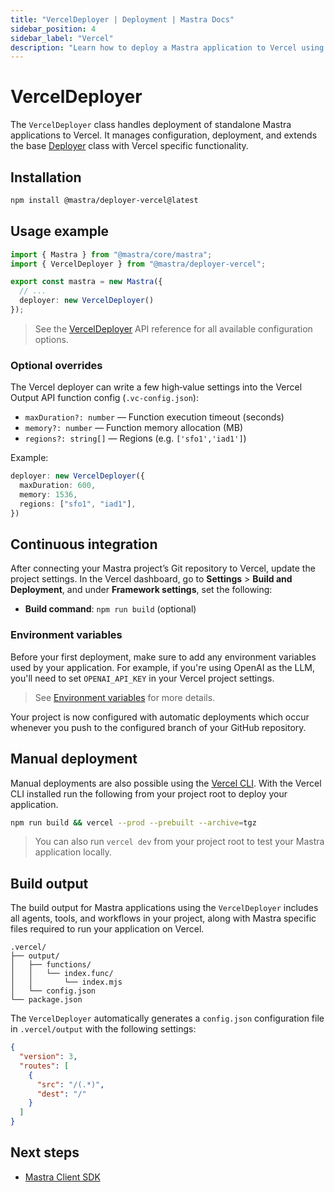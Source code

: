 ```yaml
---
title: "VercelDeployer | Deployment | Mastra Docs"
sidebar_position: 4
sidebar_label: "Vercel"
description: "Learn how to deploy a Mastra application to Vercel using the Mastra VercelDeployer"
---
```



# VercelDeployer

The `VercelDeployer` class handles deployment of standalone Mastra applications to Vercel. It manages configuration, deployment, and extends the base [Deployer](/reference/deployer/deployer) class with Vercel specific functionality.

## Installation

```bash copy
npm install @mastra/deployer-vercel@latest
```

## Usage example

```typescript title="src/mastra/index.ts" showLineNumbers copy
import { Mastra } from "@mastra/core/mastra";
import { VercelDeployer } from "@mastra/deployer-vercel";

export const mastra = new Mastra({
  // ...
  deployer: new VercelDeployer()
});
```

> See the [VercelDeployer](/reference/deployer/vercel) API reference for all available configuration options.

### Optional overrides

The Vercel deployer can write a few high‑value settings into the Vercel Output API function config (`.vc-config.json`):

- `maxDuration?: number` — Function execution timeout (seconds)
- `memory?: number` — Function memory allocation (MB)
- `regions?: string[]` — Regions (e.g. `['sfo1','iad1']`)

Example:

```ts title="src/mastra/index.ts" showLineNumbers copy
deployer: new VercelDeployer({
  maxDuration: 600,
  memory: 1536,
  regions: ["sfo1", "iad1"],
})
```

## Continuous integration

After connecting your Mastra project’s Git repository to Vercel, update the project settings. In the Vercel dashboard, go to **Settings** > **Build and Deployment**, and under **Framework settings**, set the following:

- **Build command**: `npm run build` (optional)

### Environment variables

Before your first deployment, make sure to add any environment variables used by your application. For example, if you're using OpenAI as the LLM, you'll need to set `OPENAI_API_KEY` in your Vercel project settings.

> See [Environment variables](https://vercel.com/docs/environment-variables) for more details.

Your project is now configured with automatic deployments which occur whenever you push to the configured branch of your GitHub repository.

## Manual deployment

Manual deployments are also possible using the [Vercel CLI](https://vercel.com/docs/cli). With the Vercel CLI installed run the following from your project root to deploy your application.

```bash copy
npm run build && vercel --prod --prebuilt --archive=tgz
```

> You can also run `vercel dev` from your project root to test your Mastra application locally.

## Build output

The build output for Mastra applications using the `VercelDeployer` includes all agents, tools, and workflows in your project, along with Mastra specific files required to run your application on Vercel.

```
.vercel/
├── output/
│   ├── functions/
│   │   └── index.func/
│   │       └── index.mjs
│   └── config.json
└── package.json
```


The `VercelDeployer` automatically generates a `config.json` configuration file in `.vercel/output` with the following settings:

```json
{
  "version": 3,
  "routes": [
    {
      "src": "/(.*)",
      "dest": "/"
    }
  ]
}
```

## Next steps

- [Mastra Client SDK](/client-js/overview)
